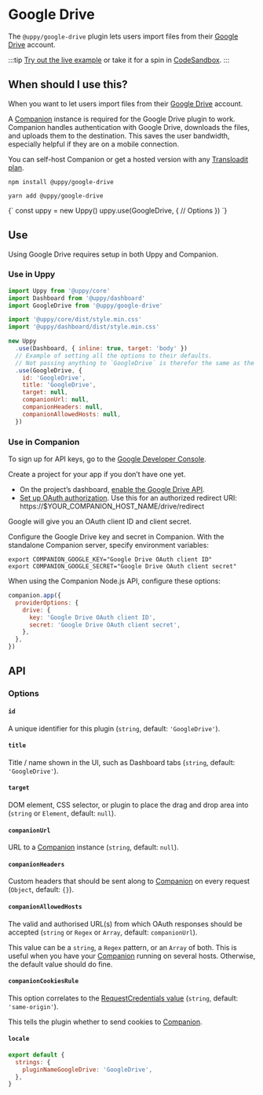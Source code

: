 

# Google Drive

The `@uppy/google-drive` plugin lets users import files from their [Google Drive](https://www.drive.google.com) account.

:::tip
[Try out the live example](/examples) or take it for a spin in [CodeSandbox](https://codesandbox.io/s/uppy-dashboard-xpxuhd).
:::

## When should I use this?

When you want to let users import files from their [Google Drive](https://www.drive.google.com) account.

A [Companion](/docs/companion) instance is required for the Google Drive plugin to work.
Companion handles authentication with Google Drive, downloads the files, and uploads them to the destination.
This saves the user bandwidth, especially helpful if they are on a mobile connection.

You can self-host Companion or get a hosted version with any [Transloadit plan](https://transloadit.com/pricing/).

<Tabs>
  <TabItem value="npm" label="NPM" default>

  ```shell
  npm install @uppy/google-drive
  ```

  </TabItem>

  <TabItem value="yarn" label="Yarn">

  ```shell
  yarn add @uppy/google-drive
  ```

  </TabItem>

  <TabItem value="cdn" label="CDN">
    <UppyCdnExample>
      {`
        const uppy = new Uppy()
        uppy.use(GoogleDrive, {
          // Options
        })
      `}
    </UppyCdnExample>
  </TabItem>
</Tabs>

## Use

Using Google Drive requires setup in both Uppy and Companion.

### Use in Uppy

```js {12-19} showLineNumbers
import Uppy from '@uppy/core'
import Dashboard from '@uppy/dashboard'
import GoogleDrive from '@uppy/google-drive'

import '@uppy/core/dist/style.min.css'
import '@uppy/dashboard/dist/style.min.css'

new Uppy
  .use(Dashboard, { inline: true, target: 'body' })
  // Example of setting all the options to their defaults.
  // Not passing anything to `GoogleDrive` is therefor the same as the example below.
  .use(GoogleDrive, {
    id: 'GoogleDrive',
    title: 'GoogleDrive',
    target: null,
    companionUrl: null,
    companionHeaders: null,
    companionAllowedHosts: null,
  })
```

### Use in Companion

To sign up for API keys, go to the [Google Developer Console](https://console.developers.google.com/).

Create a project for your app if you don’t have one yet.

* On the project’s dashboard, [enable the Google Drive API](https://developers.google.com/drive/api/v3/enable-drive-api).
* [Set up OAuth authorization](https://developers.google.com/drive/api/v3/about-auth). Use this for an authorized redirect URI:
  https://$YOUR\_COMPANION\_HOST\_NAME/drive/redirect

Google will give you an OAuth client ID and client secret.

Configure the Google Drive key and secret in Companion.
With the standalone Companion server, specify environment variables:

```shell
export COMPANION_GOOGLE_KEY="Google Drive OAuth client ID"
export COMPANION_GOOGLE_SECRET="Google Drive OAuth client secret"
```

When using the Companion Node.js API, configure these options:

```js
companion.app({
  providerOptions: {
    drive: {
      key: 'Google Drive OAuth client ID',
      secret: 'Google Drive OAuth client secret',
    },
  },
})
```

## API

### Options

#### `id`

A unique identifier for this plugin (`string`, default: `'GoogleDrive'`).

#### `title`

Title / name shown in the UI, such as Dashboard tabs (`string`, default: `'GoogleDrive'`).

#### `target`

DOM element, CSS selector, or plugin to place the drag and drop area into (`string` or `Element`, default: `null`).

#### `companionUrl`

URL to a [Companion](/docs/companion) instance (`string`, default: `null`).

#### `companionHeaders`

Custom headers that should be sent along to [Companion](/docs/companion) on every request (`Object`, default: `{}`).

#### `companionAllowedHosts`

The valid and authorised URL(s) from which OAuth responses should be accepted (`string` or `Regex` or `Array`, default: `companionUrl`).

This value can be a `string`, a `Regex` pattern, or an `Array` of both.
This is useful when you have your [Companion](/docs/companion) running on several hosts. Otherwise, the default value should do fine.

#### `companionCookiesRule`

This option correlates to the [RequestCredentials value](https://developer.mozilla.org/en-US/docs/Web/API/Request/credentials) (`string`, default: `'same-origin'`).

This tells the plugin whether to send cookies to [Companion](/docs/companion).

#### `locale`

```js
export default {
  strings: {
    pluginNameGoogleDrive: 'GoogleDrive',
  },
}
```
